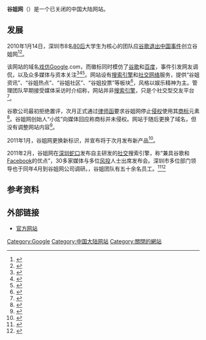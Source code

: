 {{NoteTA
|G1=IT
}}
{{Infobox company
| name = Goojje technology Co., LTD<br>深圳谷姐科技有限公司
| logo = 
| caption = 
| type = [[私人公司|私人]]
| foundation = 2010年1月14日
| founder = [[黄炯炫|黄炯炫]]
| location_city = [[深圳市|深圳市]]
| location_country = {{PRC}}
| location = [[南山区|南山区]]蛇口南海大道1079号数码大厦A座401{{cn}}
| key_people = [[黄炯炫|黄炯炫]]（CEO）{{R|n279470064}}
| industry = 社交通讯
| products = 谷姐搜索引擎、挑挑网、红人馆{{cn}}
| services = 提供广交朋友的平台{{cn}}
| homepage = {{URL|http://www.goojje.com}}（已下线）
}}
'''谷姐网'''（{{lang-en|Goojje}}）是一个已关闭的中国大陆网站。

==发展==
2010年1月14日，深圳市8名[[80后|80后]]大学生为核心的团队应[[谷歌退出中国事件|谷歌退出中国事件]]创立谷姐网<ref name=中国经营报>{{cite web |author1=中国经营报 |author2=王永强 |title=谷姐网借谷歌退出中国窜红：招来百万广告 |url=https://tech.sina.com.cn/i/2010-02-07/09063842084.shtml |website=新浪科技 |accessdate=2022-05-02 |date=2010-02-07}}</ref><ref name=n279470064>{{cite news |author1=南方日报 |title=80后自主研发社交搜索平台“谷姐” 誓超谷歌 |url=https://it.sohu.com/20110222/n279470064.shtml |accessdate=2022-05-02 |publisher=搜狐 |date=2011-02-22}}</ref>。

该网站的域名[[戏仿|戏仿]]Google.com，而徽标同时模仿了[[谷歌|谷歌]]和[[百度|百度]]，事件引发网友调侃，以及众多媒体与资本关注{{R|中国经营报}}<ref name=n270029009>{{cite web |author1=深圳新闻网-深圳商报 |title=“谷歌”还未走 “谷姐”已蹿红 |url=https://business.sohu.com/20100203/n270029009.shtml |website=搜狐财经 |accessdate=2022-05-02 |date=2010-02-03}}</ref><ref name=广州日报>{{cite web |author1=广州日报 |title=“谷姐一下，寂寞全消” 搜索引擎巨头被调侃 |url=http://www.chinanews.com.cn/it/it-itxw/news/2010/02-10/2119043.shtml |website=中国新闻网 |accessdate=2022-05-02 |date=2010-02-10}}</ref><ref>{{cite web |author1=北京晨报 |title=网友恶搞谷歌造出"谷姐"网站 招全球形象代言人 |url=https://www.chinanews.com.cn/cul/news/2010/01-31/2100736.shtml |website=中国新闻网 |accessdate=2022-05-02 |date=2010-01-31}}</ref>。网站设有[[搜索引擎|搜索引擎]]和[[社交网络|社交网络]]服务，提供“谷姐资讯”、“谷姐热点”、“谷姐社区”、“谷姐投票”等板块<ref name=sina145617015139s>{{cite web |author1=国际在线 |title=在校生创办"山寨谷歌":"谷姐"一下蹿红网络(图) |url=https://news.sina.com.cn/o/2010-01-29/145617015139s.shtml |website=新浪新闻 |accessdate=2022-05-02 |date=2010-01-29}}</ref>，风格以娱乐精神为主。管理团队早期接受媒体采访时介绍称，网站并非[[搜索引擎|搜索引擎]]，只是个社交型交友平台<ref name=bbc>{{cite web |title=谷歌“姐姐”在中国网络亮相 |url=https://www.bbc.com/zhongwen/simp/china/2010/01/100128_goojje_china |website=BBC |accessdate=2022-05-02 |date=2010-01-28}}</ref>{{R|sina145617015139s}}{{R|广州日报}}{{R|n270029009}}。

谷歌公司最初拒绝置评{{R|bbc}}，次月正式通过[[律师函|律师函]]要求谷姐网停止[[侵权|侵权]]使用其[[商标|商标]]元素<ref name=每日经济新闻>{{cite web |author1=每日经济新闻 |title=谷姐网遭受攻击多项功能瘫痪 背后隐现推手 |url=https://tech.qq.com/a/20100210/000062.htm |website=腾讯科技 |accessdate=2022-05-02 |date=2010-02-10}}</ref>。谷姐网创始人“小炫”向媒体回应称商标并未侵权{{R|每日经济新闻}}。网站于随后更换了域名，但没有调整网站内容<ref>{{cite web |author1=Reuters Staff |title=Google warns Chinese knock-off to stop using logo |url=https://www.reuters.com/article/idUSTRE6181BY20100209 |website=Reuters |accessdate=2022-05-02 |language=en |date=2010-02-09}}</ref>。

2011年1月，谷姐网更换新标识，并宣布将于次月发布新产品<ref>{{cite web |author1=深圳新闻网-深圳商报 |title=谷姐启用全新品牌标识 2月21日将发布谷姐网 |url=https://tech.qq.com/a/20110119/000390.htm |website=腾讯科技 |accessdate=2022-05-02 |date=2011-01-17}}</ref>。

2011年2月，谷姐网在[[深圳|深圳]][[蛇口|蛇口]]发布自主研发的[[社交媒体|社交]]搜索引擎，称“兼具谷歌和[[Facebook|Facebook]]的优点”，30多家媒体与多位[[风投|风投]]人士出席发布会。深圳市多位部门领导也于同年4月到谷姐网公司调研。{{as of|2011|2}}，谷姐团队有五十余名员工。{{R|n279470064}}<ref>{{cite web |author1=深圳新闻网-深圳商报 |title=“谷姐”社交搜索平台在深上线 |url=https://business.sohu.com/20110221/n279443680.shtml |website=搜狐 |accessdate=2022-05-02 |date=2011-02-21}}</ref><ref name=深圳政府>{{cite web |title=深圳政府大力支持谷姐社交搜索发展 |url=https://tech.qq.com/a/20110407/000242.htm |website=腾讯科技 |accessdate=2022-05-02 |date=2011-04-07}}</ref>

==参考资料==
{{reflist}}

==外部链接==
*[https://web.archive.org/web/20100203082511/http://www.goojje.com/ 官方网站]

[[Category:Google|Category:Google]]
[[Category:中国大陆网站|Category:中国大陆网站]]
[[Category:關閉的網站|Category:關閉的網站]]